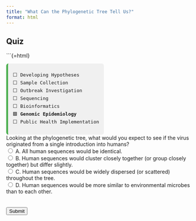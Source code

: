 ```yaml
---
title: "What Can the Phylogenetic Tree Tell Us?"
format: html
---
```


## Quiz



```{=html}
<div style="font-family:monospace; font-size: 0.9em; background:#f0f0f0; border-left: 5px solid #4CAF50; padding: 0.75em 1em; margin-top: 1em; border-radius: 6px; width: fit-content;">
⬜ Developing Hypotheses<br>
⬜ Sample Collection<br>
⬜ Outbreak Investigation<br>
⬜ Sequencing<br>
⬜ Bioinformatics<br>
🟩 <strong>Genomic Epidemiology</strong><br>
⬜ Public Health Implementation
</div>

<form id="quiz">
    <label for="question1">Looking at the phylogenetic tree, what would you expect to see if the virus originated from a single introduction into humans?</label><br>
    <input type="radio" id="answer1" name="question1" value="A"> A. All human sequences would be identical.<br>
    <input type="radio" id="answer2" name="question1" value="B"> B. Human sequences would cluster closely together (or group closely together) but differ slightly.<br>
    <input type="radio" id="answer3" name="question1" value="C"> C. Human sequences would be widely dispersed (or scattered) throughout the tree.<br>
    <input type="radio" id="answer4" name="question1" value="D"> D. Human sequences would be more similar to environmental microbes than to each other.<br>
    <br><br>
    <input type="button" value="Submit" onclick="checkAnswers()">
</form>

<p id="result"></p>

<script>
    function checkAnswers() {
        let resultText = "";

        if (document.getElementById('answer2').checked) {
            resultText = "✅ Correct! A single spillover event would lead to a cluster of closely related sequences — with small differences accumulating as the virus spreads between people.";
        } else if (document.getElementById('answer1').checked) {
            resultText = "❌ Not quite. Identical sequences might happen *very* early on, but mutations accumulate quickly — so small differences are expected even within a single introduction.";
        } else if (document.getElementById('answer3').checked) {
            resultText = "❌ That would suggest multiple introductions or unrelated infections, not a single spillover event.";
        } else if (document.getElementById('answer4').checked) {
            resultText = "❌ That would imply environmental origin or contamination — not what you'd expect if transmission is occurring human-to-human after a spillover.";
        } else {
            resultText = "Please select an answer before submitting.";
        }

        document.getElementById('result').innerText = resultText;
    }
</script>
